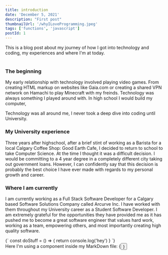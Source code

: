 ```yaml
---
title: introduction
date: 'December 5, 2021'
description: "First post"
thumbnailUrl: '/whyILoveProgramming.jpeg'
tags: ['functions', 'javascript']
postId: 1
---
```


<div>
  This is a blog post about my journey of how I got into technology and coding, my experiences and where 
  I'm at today.
</div>

<br/>

### The beginning
My early relationship with technology involved playing video games. From creating HTML markup on websites like
Gaia.com or creating a shared VPN network on Hamachi to play Minecraft with my freinds. Technology was always something 
I played around with. In high school I would build my computer, 

Technology was all around me, I never took a deep dive into coding until University.

### My University experience
Three years after highschool, after a brief stint of working as a Barista for a local Calgary Coffee Shop: Good Earth Cafe, I decided to return to school 
to take Computer Science. At the time I thought it was a difficult decision. I would be committing
to a 4 year degree in a completely different city taking out government loans. However, I can confidently say that this decision is probably 
the best choice I have ever made with regards to my personal growth and career. 

### Where I am currently
I am currently working as a Full Stack Software Developer for a Calgary based Software Solutions Company called Arcurve Inc. I have worked with them throughout
my University career as a Student Software Developer. I am extremely grateful for the opportunities they have provided me as it has pushed me to become a great software engineer that
values hard work, working as a team, empowering others, and most importantly creating high quality software.

<SyntaxHighlighter language="javascript">
  {`
    const doStuff = () => {
      return console.log('hey')
    }
  `}
</SyntaxHighlighter>

<div>Here I'm using a component inside my MarkDown file: {<Button text={"Click me"}/>}</div> 